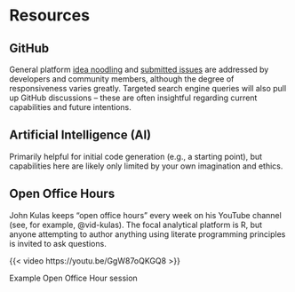 # Resources

## GitHub

General platform [idea noodling](https://github.com/quarto-dev/quarto-cli/discussions) and [submitted issues](https://github.com/quarto-dev/quarto-cli/issues) are addressed by developers and community members, although the degree of responsiveness varies greatly. Targeted search engine queries will also pull up GitHub discussions -- these are often insightful regarding current capabilities and future intentions.  

## Artificial Intelligence (AI)

Primarily helpful for initial code generation (e.g., a starting point), but capabilities here are likely only limited by your own imagination and ethics.

## Open Office Hours

John Kulas keeps "open office hours" every week on his YouTube channel (see, for example, @vid-kulas). The focal analytical platform is R, but anyone attempting to author anything using literate programming principles is invited to ask questions.

::: {#vid-kulas}

{{< video https://youtu.be/GgW87oQKGQ8 >}}

Example Open Office Hour session

:::


